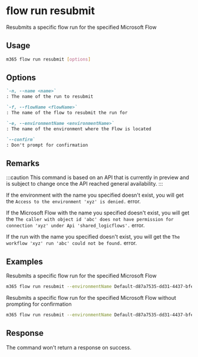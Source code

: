 
# flow run resubmit

Resubmits a specific flow run for the specified Microsoft Flow

## Usage

```sh
m365 flow run resubmit [options]
```

## Options

```md defintion-list
`-n, --name <name>`
: The name of the run to resubmit

`-f, --flowName <flowName>`
: The name of the flow to resubmit the run for

`-e, --environmentName <environmentName>`
: The name of the environment where the Flow is located

`--confirm`
: Don't prompt for confirmation
```

<Global />

## Remarks

:::caution
This command is based on an API that is currently in preview and is subject to change once the API reached general availability.
:::

If the environment with the name you specified doesn't exist, you will get the `Access to the environment 'xyz' is denied.` error.

If the Microsoft Flow with the name you specified doesn't exist, you will get the `The caller with object id 'abc' does not have permission for connection 'xyz' under Api 'shared_logicflows'.` error.

If the run with the name you specified doesn't exist, you will get the `The workflow 'xyz' run 'abc' could not be found.` error.

## Examples

Resubmits a specific flow run for the specified Microsoft Flow

```sh
m365 flow run resubmit --environmentName Default-d87a7535-dd31-4437-bfe1-95340acd55c5 --flowName 5923cb07-ce1a-4a5c-ab81-257ce820109a --name 08586653536760200319026785874CU62
```

Resubmits a specific flow run for the specified Microsoft Flow without prompting for confirmation

```sh
m365 flow run resubmit --environmentName Default-d87a7535-dd31-4437-bfe1-95340acd55c5 --flowName 5923cb07-ce1a-4a5c-ab81-257ce820109a --name 08586653536760200319026785874CU62 --confirm
```

## Response

The command won't return a response on success.
